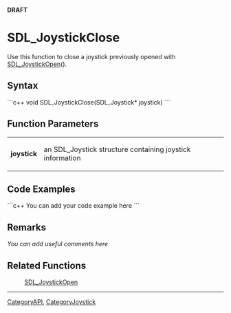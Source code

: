 <span color="red">'''DRAFT'''</span>

= SDL_JoystickClose =
Use this function to close a joystick previously opened with [[SDL_JoystickOpen]]().


== Syntax ==
```c++
void SDL_JoystickClose(SDL_Joystick* joystick)
```

== Function Parameters ==
{|
|'''joystick'''
|an SDL_Joystick structure containing joystick information
|}

== Code Examples ==
```c++
You can add your code example here
```

== Remarks ==
''You can add useful comments here''

== Related Functions ==
:[[SDL_JoystickOpen]]

----
[[CategoryAPI]], [[CategoryJoystick]]
